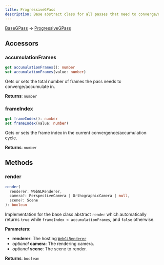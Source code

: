 ```yaml
---
title: ProgressiveGPass
description: Base abstract class for all passes that need to converge/accumulate over more than one frame.
---
```


[BaseGPass](/viewer/rendering-pipeline-api/base-g-pass-api) -> [ProgressiveGPass](/viewer/rendering-pipeline-api/progressive-g-pass-api)

## Accessors

### accumulationFrames

```typescript
get accumulationFrames(): number
set accumulationFrames(value: number)
```

Gets or sets the total number of frames the pass needs to converge/accumulate in.

**Returns**: `number`

### frameIndex

```typescript
get frameIndex(): number
set frameIndex(value: number)
```

Gets or sets the frame index in the current convergence/accumulation cycle.

**Returns**: `number`

## Methods

### render

```typescript
render(
  renderer: WebGLRenderer,
  camera?: PerspectiveCamera | OrthographicCamera | null,
  scene?: Scene
): boolean
```

Implementation for the base class abstract `render` which automatically returns `true` while `frameIndex < accumulationFrames`, and `false` otherwise.

**Parameters**:

- **renderer**: The hosting [`WebGLRenderer`](https://threejs.org/docs/index.html?q=webgl#api/en/renderers/WebGLRenderer)
- *optional* **camera**: The rendering camera.
- *optional* **scene**: The scene to render.

**Returns**: `boolean` 